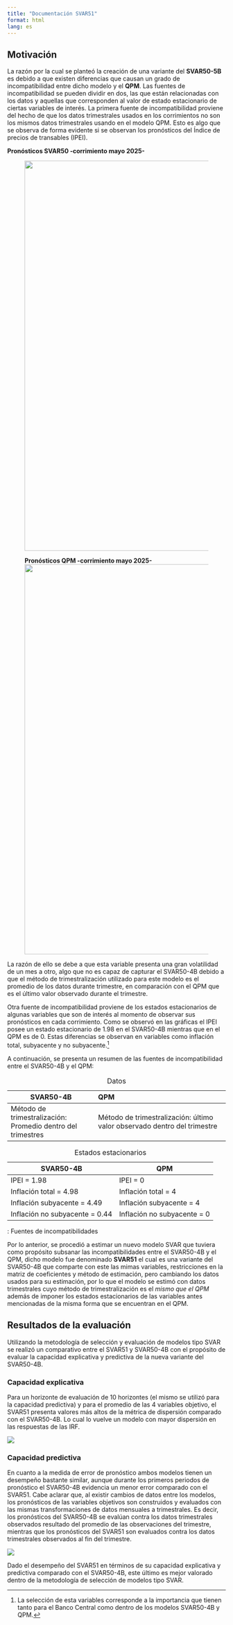 ```yaml
---
title: "Documentación SVAR51"
format: html
lang: es
---
```


## Motivación
La razón por la cual se planteó la creación de una variante del **SVAR50-5B**  es debido a que existen diferencias que causan un grado de incompatibilidad entre dicho modelo y el **QPM**. Las fuentes de incompatibilidad se pueden dividir en dos, las que están relacionadas con los datos y aquellas que corresponden al valor de estado estacionario de ciertas variables de interés. La primera fuente de incompatibilidad proviene del hecho de que los datos trimestrales usados en los corrimientos no son los mismos datos trimestrales usando en el modelo QPM. Esto es algo que se observa de forma evidente si se observan los pronósticos del Índice de precios de transables (IPEI).

**Pronósticos SVAR50 -corrimiento mayo 2025-**
<figure markdown>
![](plots\d4_ln_ipei_short.png){ width=900 } 

**Pronósticos QPM -corrimiento mayo 2025-**
![](plots\D4L_IPEI_short.png){ width=900 }
</figure>

La razón de ello se debe a que esta variable presenta una gran volatilidad de un mes a otro, algo que no es capaz de capturar el SVAR50-4B debido a que el método de trimestralización utilizado para este modelo es el promedio de los datos durante trimestre, en comparación con el QPM que es el último valor observado durante el trimestre. 

Otra fuente de incompatibilidad proviene de los estados estacionarios de algunas variables que son de interés al momento de observar sus pronósticos en cada corrimiento. Como se observó en las gráficas el IPEI posee un estado estacionario de 1.98 en el SVAR50-4B mientras que en el QPM es de 0. Estas diferencias se observan en variables como inflación total, subyacente y no subyacente.^[La selección de esta variables corresponde a la importancia que tienen tanto para el Banco Central como dentro de los modelos SVAR50-4B y QPM.]

A continuación, se presenta un resumen de las fuentes de incompatibilidad entre el SVAR50-4B y el QPM:

::: {#tbl-panel layout-ncol=2}
| SVAR50-4B                    | QPM                                         | 
|------------------------------|:--------------------------------------------|
| Método de trimestralización: Promedio dentro del trimestres | Método de trimestralización: último valor observado dentro del trimestre|  
: Datos

| SVAR50-4B | QPM |
|------|------|
| IPEI = 1.98                    | IPEI = 0                    |
| Inflación total = 4.98         | Inflación total = 4         |
| Inflación subyacente = 4.49    | Inflación subyacente = 4    |
| Inflación no subyacente = 0.44 | Inflación no subyacente = 0 |
: Estados estacionarios

: Fuentes de incompatibilidades
:::

Por lo anterior, se procedió a estimar un nuevo modelo SVAR que tuviera como propósito subsanar las incompatibilidades entre el SVAR50-4B y el QPM, dicho modelo fue denominado **SVAR51** el cual es una variante del SVAR50-4B que comparte con este las mimas variables, restricciones en la matriz de coeficientes y método de estimación, pero cambiando los datos usados para su estimación, por lo que el modelo se estimó con datos trimestrales cuyo método de trimestralización es el *mismo que el QPM* además de imponer los estados estacionarios de las variables antes mencionadas de la misma forma que se encuentran en el QPM.

## Resultados de la evaluación
Utilizando la metodología de selección y evaluación de modelos tipo SVAR se realizó un comparativo entre el SVAR51 y SVAR50-4B con el propósito de evaluar la capacidad explicativa y predictiva de la nueva variante del SVAR50-4B.

### Capacidad explicativa
Para un horizonte de evaluación de 10 horizontes (el mismo se utilizó para la capacidad predictiva) y para el promedio de las 4 variables objetivo, el SVAR51 presenta valores más altos de la métrica de dispersión comparado con el SVAR50-4B. Lo cual lo vuelve un modelo con mayor dispersión en las respuestas de las IRF.

![](plots\ComparativeDispersion.png)

### Capacidad predictiva
En cuanto a la medida de error de pronóstico ambos modelos tienen un desempeño bastante similar, aunque durante los primeros periodos de pronóstico el SVAR50-4B evidencia un menor error comparado con el SVAR51. Cabe aclarar que, al existir cambios de datos entre los modelos, los pronósticos de las variables objetivos son construidos y evaluados con las mismas transformaciones de datos mensuales a trimestrales. Es decir, los pronósticos del SVAR50-4B se evalúan contra los datos trimestrales observados resultado del promedio de las observaciones del trimestre, mientras que los pronósticos del SVAR51 son evaluados contra los datos trimestrales observados al fin del trimestre. 

![](plots\ComparativeLossAccum.png)

Dado el desempeño del SVAR51 en términos de su capacidad explicativa y predictiva comparado con el SVAR50-4B, este último es mejor valorado dentro de la metodología de selección de modelos tipo SVAR.
